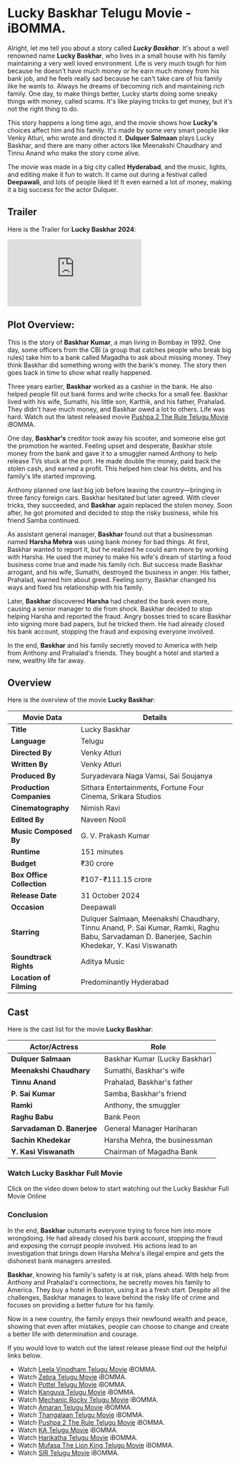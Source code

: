 


# Lucky Baskhar Telugu Movie - iBOMMA.

Alright, let me tell you about a story called **_Lucky Baskhar_**. It's about a well renowned name **Lucky Baskhar**, who lives in a small house with his family maintaining a very well loved environment. Life is very much tough for him because he doesn't have much money or he earn much money from his bank job, and he feels really sad because he can't take care of his family like he wants to. Always he dreams of becoming rich and maintaining rich family. One day, to make things better, Lucky starts doing some sneaky things with money, called scams. It's like playing tricks to get money, but it's not the right thing to do.

This story happens a long time ago, and the movie shows how **Lucky's** choices affect him and his family. It's made by some very smart people like Venky Atluri, who wrote and directed it. **Dulquer Salmaan** plays Lucky Baskhar, and there are many other actors like Meenakshi Chaudhary and Tinnu Anand who make the story come alive.

The movie was made in a big city called **Hyderabad**, and the music, lights, and editing make it fun to watch. It came out during a festival called **Deepawali**, and lots of people liked it! It even earned a lot of money, making it a big success for the actor Dulquer.

<MDXImage
  src={SEO_OBJ.LUCKY_BASKHAR.featuredImage}
  alt={SEO_OBJ.LUCKY_BASKHAR.featuredImageAltText}
  title={SEO_OBJ.LUCKY_BASKHAR.featuredImageAltText}
  extraStyling=" !h-96 max-w-[380px] lg:min-h-[400px] lg:h-auto lg:w-2/5 m-auto"
/>

## Trailer

Here is the Trailer for **Lucky Baskhar 2024**:

<iframe
  src="https://www.youtube.com/embed/krdomVobIxE?si=RH3eNN_FyafV3Gis"
  title="Lucky Baskhar Telugu Trailer"
  frameborder="0"
  allow="accelerometer; autoplay; clipboard-write; encrypted-media; gyroscope; picture-in-picture; web-share"
  referrerpolicy="strict-origin-when-cross-origin"
  allowfullscreen
  className="w-full h-[300px] lg:min-h-[500px]"
></iframe>

## Plot Overview:

This is the story of **Baskhar Kumar**, a man living in Bombay in 1992. One day, some officers from the CBI (a group that catches people who break big rules) take him to a bank called Magadha to ask about missing money. They think Baskhar did something wrong with the bank's money. The story then goes back in time to show what really happened.

Three years earlier, **Baskhar** worked as a cashier in the bank. He also helped people fill out bank forms and write checks for a small fee. Baskhar lived with his wife, Sumathi, his little son, Karthik, and his father, Prahalad. They didn't have much money, and Baskhar owed a lot to others. Life was hard. Watch out the latest released movie [Pushpa 2 The Rule Telugu Movie](https://www.abomma.com/pushpa-2-the-rule "Pushpa 2 The Rule telugu movie") iBOMMA.

One day, **Baskhar's** creditor took away his scooter, and someone else got the promotion he wanted. Feeling upset and desperate, Baskhar stole money from the bank and gave it to a smuggler named Anthony to help release TVs stuck at the port. He made double the money, paid back the stolen cash, and earned a profit. This helped him clear his debts, and his family's life started improving.

Anthony planned one last big job before leaving the country—bringing in three fancy foreign cars. Baskhar hesitated but later agreed. With clever tricks, they succeeded, and **Baskhar** again replaced the stolen money. Soon after, he got promoted and decided to stop the risky business, while his friend Samba continued.

As assistant general manager, **Baskhar** found out that a businessman named **Harsha Mehra** was using bank money for bad things. At first, Baskhar wanted to report it, but he realized he could earn more by working with Harsha. He used the money to make his wife's dream of starting a food business come true and made his family rich. But success made Baskhar arrogant, and his wife, Sumathi, destroyed the business in anger. His father, Prahalad, warned him about greed. Feeling sorry, Baskhar changed his ways and fixed his relationship with his family.

Later, **Baskhar** discovered **Harsha** had cheated the bank even more, causing a senior manager to die from shock. Baskhar decided to stop helping Harsha and reported the fraud. Angry bosses tried to scare Baskhar into signing more bad papers, but he tricked them. He had already closed his bank account, stopping the fraud and exposing everyone involved.

In the end, **Baskhar** and his family secretly moved to America with help from Anthony and Prahalad's friends. They bought a hotel and started a new, wealthy life far away.

## Overview

Here is the overview of the movie **Lucky Baskhar**:

| **Movie Data**            | **Details**                                                                                                                                    |
| ------------------------- | ---------------------------------------------------------------------------------------------------------------------------------------------- |
| **Title**                 | Lucky Baskhar                                                                                                                                  |
| **Language**              | Telugu                                                                                                                                         |
| **Directed By**           | Venky Atluri                                                                                                                                   |
| **Written By**            | Venky Atluri                                                                                                                                   |
| **Produced By**           | Suryadevara Naga Vamsi, Sai Soujanya                                                                                                           |
| **Production Companies**  | Sithara Entertainments, Fortune Four Cinema, Srikara Studios                                                                                   |
| **Cinematography**        | Nimish Ravi                                                                                                                                    |
| **Edited By**             | Naveen Nooli                                                                                                                                   |
| **Music Composed By**     | G. V. Prakash Kumar                                                                                                                            |
| **Runtime**               | 151 minutes                                                                                                                                    |
| **Budget**                | ₹30 crore                                                                                                                                      |
| **Box Office Collection** | ₹107-₹111.15 crore                                                                                                                             |
| **Release Date**          | 31 October 2024                                                                                                                                |
| **Occasion**              | Deepawali                                                                                                                                      |
| **Starring**              | Dulquer Salmaan, Meenakshi Chaudhary, Tinnu Anand, P. Sai Kumar, Ramki, Raghu Babu, Sarvadaman D. Banerjee, Sachin Khedekar, Y. Kasi Viswanath |
| **Soundtrack Rights**     | Aditya Music                                                                                                                                   |
| **Location of Filming**   | Predominantly Hyderabad                                                                                                                        |

## Cast

Here is the cast list for the movie **Lucky Baskhar**:

| **Actor/Actress**          | **Role**                      |
| -------------------------- | ----------------------------- |
| **Dulquer Salmaan**        | Baskhar Kumar (Lucky Baskhar) |
| **Meenakshi Chaudhary**    | Sumathi, Baskhar's wife       |
| **Tinnu Anand**            | Prahalad, Baskhar's father    |
| **P. Sai Kumar**           | Samba, Baskhar's friend       |
| **Ramki**                  | Anthony, the smuggler         |
| **Raghu Babu**             | Bank Peon                     |
| **Sarvadaman D. Banerjee** | General Manager Hariharan     |
| **Sachin Khedekar**        | Harsha Mehra, the businessman |
| **Y. Kasi Viswanath**      | Chairman of Magadha Bank      |

### Watch Lucky Baskhar Full Movie

Click on the video down below to start watching out the Lucky Baskhar Full Movie Online

<VideoFrame url={SEO_OBJ.LUCKY_BASKHAR.relativeURL} />

### Conclusion

In the end, **Baskhar** outsmarts everyone trying to force him into more wrongdoing. He had already closed his bank account, stopping the fraud and exposing the corrupt people involved. His actions lead to an investigation that brings down Harsha Mehra's illegal empire and gets the dishonest bank managers arrested.

**Baskhar**, knowing his family's safety is at risk, plans ahead. With help from Anthony and Prahalad's connections, he secretly moves his family to America. They buy a hotel in Boston, using it as a fresh start. Despite all the challenges, Baskhar manages to leave behind the risky life of crime and focuses on providing a better future for his family.

Now in a new country, the family enjoys their newfound wealth and peace, showing that even after mistakes, people can choose to change and create a better life with determination and courage.

If you would love to watch out the latest release please find out the helpful links below.

- Watch [Leela Vinodham Telugu Movie](https://www.abomma.com/leela-vinodham "Leela Vinodham Telugu movie") iBOMMA.
- Watch [Zebra Telugu Movie](https://www.abomma.com/zebra-telugu-movie "zebra telugu movie") iBOMMA.
- Watch [Pottel Telugu Movie](https://www.abomma.com/pottel "Pottel telugu movie") iBOMMA.
- Watch [Kanguva Telugu Movie](https://www.abomma.com/Kanguva "Kanguva telugu movie") iBOMMA.
- Watch [Mechanic Rocky Telugu Movie](https://www.abomma.com/Mechanic-Rocky "Mechanic Rocky telugu movie") iBOMMA.
- Watch [Amaran Telugu Movie](https://www.abomma.com/Amaran "Amaran telugu movie") iBOMMA.
- Watch [Thangalaan Telugu Movie](https://www.abomma.com/Thangalaan "Thangalaan telugu movie") iBOMMA.
- Watch [Pushpa 2 The Rule Telugu Movie](https://www.abomma.com/pushpa-2-the-rule "Pushpa 2 The Rule telugu movie") iBOMMA.
- Watch [KA Telugu Movie](https://www.abomma.com/KA "KA telugu movie") iBOMMA.
- Watch [Harikatha Telugu Movie](https://www.abomma.com/Harikatha "Harikatha telugu movie") iBOMMA.
- Watch [Mufasa The Lion King Telugu Movie](https://www.abomma.com/Mufasa-The-Lion-King "Mufasa The Lion King telugu movie") iBOMMA.
- Watch [SIR Telugu Movie](https://www.abomma.com/sir-telugu-movie "Sir telugu movie") iBOMMA.

